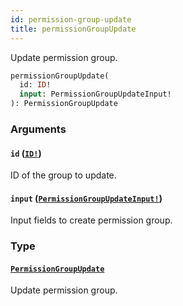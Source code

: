 ```yaml
---
id: permission-group-update
title: permissionGroupUpdate
---
```


Update permission group.

```graphql
permissionGroupUpdate(
  id: ID!
  input: PermissionGroupUpdateInput!
): PermissionGroupUpdate

```

### Arguments

#### `id` ([`ID!`](/api-reference/scalars/id.mdx))

ID of the group to update.

#### `input` ([`PermissionGroupUpdateInput!`](/api-reference/inputs/permission-group-update-input.mdx))

Input fields to create permission group.

### Type

#### [`PermissionGroupUpdate`](/api-reference/objects/permission-group-update.mdx)

Update permission group.
